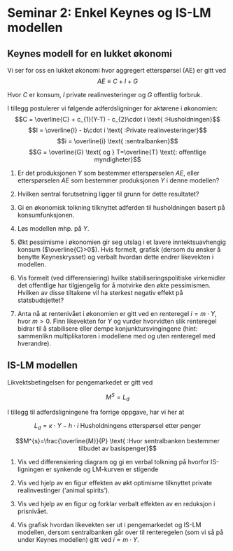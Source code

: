 # Seminar 2: Enkel Keynes og IS-LM modellen
## Keynes modell for en lukket økonomi

Vi ser for oss en lukket økonomi hvor aggregert etterspørsel (AE) er gitt ved
$$AE\equiv C + I + G$$

Hvor $C$ er konsum, $I$ private realinvesteringer og
$G$ offentlig forbruk.

I tillegg postulerer vi følgende adferdsligninger for aktørene i økonomien:
$$C = \overline{C} + c_{1}(Y-T) - c_{2}\cdot i \text{ :Husholdningen}$$
$$I = \overline{I} - b\cdot i \text{ :Private realinvesteringer}$$
$$i = \overline{i} \text{ :sentralbanken}$$
$$G = \overline{G} \text{ og } T=\overline{T} \text{: offentlige myndigheter}$$ 


1. Er det produksjonen $Y$ som bestemmer etterspørselen $AE$, eller etterspørselen $AE$ som bestemmer produksjonen $Y$ i denne modellen?

2. Hvilken sentral forutsetning ligger til grunn for dette resultatet?

3. Gi en økonomisk tolkning tilknyttet adferden til husholdningen basert på konsumfunksjonen.

4. Løs modellen mhp. på $Y$.

5. Økt pessimisme i økonomien gir seg utslag i et lavere inntektsuavhengig konsum ($\overline{C}>0$). Hvis formelt, grafisk (dersom du ønsker å benytte Keyneskrysset) og verbalt hvordan dette endrer likevekten i modellen.

6. Vis formelt (ved differensiering) hvilke stabiliseringspolitiske virkemidler det offentlige har tilgjengelig for å motvirke den økte pessimismen. Hvilken av disse tiltakene vil ha sterkest negativ effekt på statsbudsjettet?

7. Anta nå at rentenivået i økonomien er gitt ved en renteregel  $i= m\cdot Y$,  hvor $m>0$. Finn likevekten for $Y$ og vurder hvorvidten slik renteregel bidrar til å stabilisere eller dempe konjunktursvingingene (hint: sammenlikn multiplikatoren i modellene med og uten renteregel med hverandre).

## IS-LM modellen

Likvektsbetingelsen for pengemarkedet er gitt ved

$$M^{S} = L_{d} $$

I tillegg til adferdsligningene fra forrige oppgave, har vi her at

$$L_{d} = \kappa\cdot Y - h\cdot i \text{ Husholdningens etterspørsel etter penger}$$


$$M^{s}=\frac{\overline{M}}{P} \text{ :Hvor sentralbanken bestemmer tilbudet av basispenger}$$

1. Vis ved differensiering  diagram og gi en verbal tolkning på hvorfor IS-ligningen er synkende og LM-kurven er stigende 

1. Vis ved hjelp av en figur effekten av økt optimisme tilknyttet private realinvestinger ('animal spirits').

1. Vis ved hjelp av en figur og forklar verbalt effekten av en reduksjon i prisnivået.

1. Vis grafisk hvordan likevekten ser ut i pengemarkedet og IS-LM modellen, dersom sentralbanken går over til 
renteregelen (som vi så på under Keynes modellen) gitt ved $i= m\cdot Y$.
 

